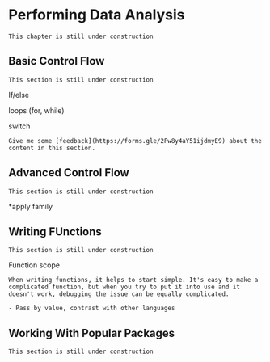 # Performing Data Analysis

```block
This chapter is still under construction
```

## Basic Control Flow

```block
This section is still under construction
```

If/else

loops (for, while)

switch

```block
Give me some [feedback](https://forms.gle/2Fw8y4aY51ijdmyE9) about the content in this section.
```

## Advanced Control Flow

```block
This section is still under construction
```

*apply family

## Writing FUnctions

```block
This section is still under construction
```

Function scope
```block
When writing functions, it helps to start simple. It's easy to make a complicated function, but when you try to put it into use and it doesn't work, debugging the issue can be equally complicated. 
```

```block
- Pass by value, contrast with other languages
```


## Working With Popular Packages

```block
This section is still under construction
```

